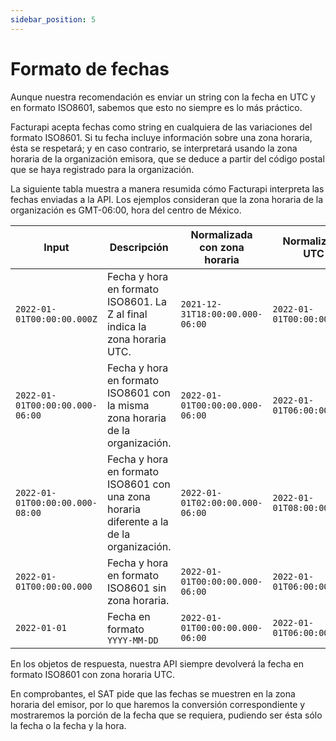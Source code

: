 ```yaml
---
sidebar_position: 5
---
```


# Formato de fechas

Aunque nuestra recomendación es enviar un string con la fecha en UTC y en formato ISO8601, sabemos que esto no siempre es lo más práctico.

Facturapi acepta fechas como string en cualquiera de las variaciones del formato ISO8601. Si tu fecha incluye información sobre una zona horaria, ésta se respetará; y en caso contrario, se interpretará usando la zona horaria de la organización emisora, que se deduce a partir del código postal que se haya registrado para la organización.

La siguiente tabla muestra a manera resumida cómo Facturapi interpreta las fechas enviadas a la API. Los ejemplos consideran que la zona horaria de la organización es GMT-06:00, hora del centro de México.


| Input                           | Descripción                                                                 | Normalizada con zona horaria       | Normalizada UTC                |
|--------------------------------|------------------------------------------------------------------------------|------------------------------------|-------------------------------|
| `2022-01-01T00:00:00.000Z`     | Fecha y hora en formato ISO8601. La Z al final indica la zona horaria UTC. | `2021-12-31T18:00:00.000-06:00`    | `2022-01-01T00:00:00.000Z`     |
| `2022-01-01T00:00:00.000-06:00`| Fecha y hora en formato ISO8601 con la misma zona horaria de la organización. | `2022-01-01T00:00:00.000-06:00`    | `2022-01-01T06:00:00.000Z`     |
| `2022-01-01T00:00:00.000-08:00`| Fecha y hora en formato ISO8601 con una zona horaria diferente a la de la organización. | `2022-01-01T02:00:00.000-06:00`    | `2022-01-01T08:00:00.000Z`     |
| `2022-01-01T00:00:00.000`      | Fecha y hora en formato ISO8601 sin zona horaria.                           | `2022-01-01T00:00:00.000-06:00`    | `2022-01-01T06:00:00.000Z`     |
| `2022-01-01`                   | Fecha en formato `YYYY-MM-DD`                                               | `2022-01-01T00:00:00.000-06:00`    | `2022-01-01T06:00:00.000Z`     |

En los objetos de respuesta, nuestra API siempre devolverá la fecha en formato ISO8601 con zona horaria UTC.

En comprobantes, el SAT pide que las fechas se muestren en la zona horaria del emisor, por lo que haremos la conversión correspondiente y mostraremos la porción de la fecha que se requiera, pudiendo ser ésta sólo la fecha o la fecha y la hora.
